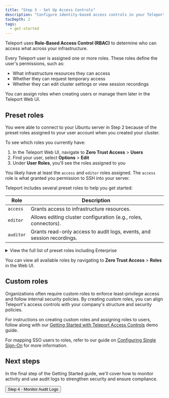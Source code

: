 ```yaml
---
title: "Step 3 - Set Up Access Controls"
description: "Configure identity-based access controls in your Teleport cluster."
tocDepth: 2
tags:
  - get-started
---
```



Teleport uses **Role-Based Access Control (RBAC)** to determine who can access what across your infrastructure.

Every Teleport user is assigned one or more roles. These roles define the user's permissions, such as:

- What infrastructure resources they can access
- Whether they can request temporary access
- Whether they can edit cluster settings or view session recordings

You can assign roles when creating users or manage them later in the Teleport Web UI.

## Preset roles

You were able to connect to your Ubuntu server in Step 2 because of the preset roles assigned to your user account when you created your cluster.

To see which roles you currently have:

1. In the Teleport Web UI, navigate to **Zero Trust Access** > **Users**
2. Find your user, select **Options** > **Edit**
3. Under **User Roles**, you'll see the roles assigned to you

You likely have at least the `access` and `editor` roles assigned. The `access` role is what granted you permission to SSH into your server.

Teleport includes several preset roles to help you get started:

| **Role**                      | **Description**                                                                 |
|------------------------------|---------------------------------------------------------------------------------|
| `access`                     | Grants access to infrastructure resources.                                     |
| `editor`                     | Allows editing cluster configuration (e.g., roles, connectors).                |
| `auditor`                    | Grants read-only access to audit logs, events, and session recordings.         |

<details>
<summary>View the full list of preset roles including Enterprise</summary>

(!docs/pages/includes/preset-roles-table.mdx!)

</details>

You can view all available roles by navigating to **Zero Trust Access** > **Roles** in the Web UI.

## Custom roles

Organizations often require custom roles to enforce least-privilege access and follow internal security policies. By creating custom roles, you can align Teleport's access controls with your company's structure and security policies.

For instructions on creating custom roles and assigning roles to users, follow along with our [Getting Started with Teleport Access Controls](../zero-trust-access/access-controls/getting-started.mdx) demo guide. 

For mapping SSO users to roles, refer to our guide on [Configuring Single Sign-On](../zero-trust-access/sso/sso.mdx#how-teleport-uses-sso) for more information.

## Next steps

In the final step of the Getting Started guide, we'll cover how to monitor activity and use audit logs to strengthen security and ensure compliance.

<div style={{ marginTop: 'var(--m-4)' }}>
  <Button style={{ padding: '0 var(--m-2)' }} as="link" href="../audit/" variant="primary" shape="lg">Step 4 - Monitor Audit Logs <Icon name="arrowRight" inline size="sm"/> </Button>
</div>